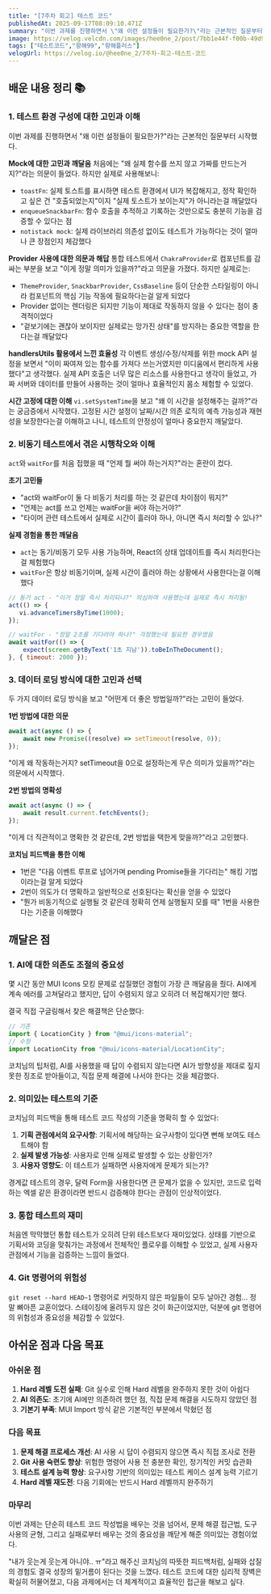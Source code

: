 ```yaml
---
title: "[7주차 회고] 테스트 코드"
publishedAt: 2025-09-17T08:09:10.471Z
summary: "이번 과제를 진행하면서 \"왜 이런 설정들이 필요한가?\"라는 근본적인 질문부터 시작했다.Mock에 대한 고민과 깨달음처음에는 \"왜 실제 함수를 쓰지 않고 가짜를 만드는거지?\"라는 의문이 들었다. 하지만 실제로 사용해보니:toastFn: 실제 토스트를 표시하면 테스트 환경"
image: https://velog.velcdn.com/images/hee0ne_2/post/7bb1e44f-f00b-49d9-8764-4dee4c2855a6/image.png
tags: ["테스트코드","항해99","항해플러스"]
velogUrl: https://velog.io/@hee0ne_2/7주차-회고-테스트-코드
---
```


## 배운 내용 정리 📚

### 1. 테스트 환경 구성에 대한 고민과 이해
이번 과제를 진행하면서 "왜 이런 설정들이 필요한가?"라는 근본적인 질문부터 시작했다.

**Mock에 대한 고민과 깨달음**
처음에는 "왜 실제 함수를 쓰지 않고 가짜를 만드는거지?"라는 의문이 들었다. 하지만 실제로 사용해보니:
- `toastFn`: 실제 토스트를 표시하면 테스트 환경에서 UI가 복잡해지고, 정작 확인하고 싶은 건 "호출되었는지"이지 "실제 토스트가 보이는지"가 아니라는걸 깨달았다
- `enqueueSnackbarFn`: 함수 호출을 추적하고 기록하는 것만으로도 충분히 기능을 검증할 수 있다는 점
- `notistack mock`: 실제 라이브러리 의존성 없이도 테스트가 가능하다는 것이 얼마나 큰 장점인지 체감했다

**Provider 사용에 대한 의문과 해답**
통합 테스트에서 `ChakraProvider`로 컴포넌트를 감싸는 부분을 보고 "이게 정말 의미가 있을까?"라고 의문을 가졌다. 하지만 실제로는:
- `ThemeProvider`, `SnackbarProvider`, `CssBaseline` 등이 단순한 스타일링이 아니라 컴포넌트의 핵심 기능 작동에 필요하다는걸 알게 되었다
- Provider 없이는 렌더링은 되지만 기능이 제대로 작동하지 않을 수 있다는 점이 충격적이었다
- "겉보기에는 괜찮아 보이지만 실제로는 망가진 상태"를 방지하는 중요한 역할을 한다는걸 깨달았다

**handlersUtils 활용에서 느낀 효율성**
각 이벤트 생성/수정/삭제를 위한 mock API 설정을 보면서 "이미 짜여져 있는 함수를 가져다 쓰는거였지만 미디움에서 편리하게 사용했다"고 생각했다. 실제 API 호출은 너무 많은 리소스를 사용한다고 생각이 들었고, 가짜 서버와 데이터를 만들어 사용하는 것이 얼마나 효율적인지 몸소 체험할 수 있었다.

**시간 고정에 대한 이해**
`vi.setSystemTime`을 보고 "왜 이 시간을 설정해주는 걸까?"라는 궁금증에서 시작했다. 고정된 시간 설정이 날짜/시간 의존 로직의 예측 가능성과 재현성을 보장한다는걸 이해하고 나니, 테스트의 안정성이 얼마나 중요한지 깨달았다.

### 2. 비동기 테스트에서 겪은 시행착오와 이해
`act`와 `waitFor`를 처음 접했을 때 "언제 뭘 써야 하는거지?"라는 혼란이 컸다.

**초기 고민들**
- "act와 waitFor이 둘 다 비동기 처리를 하는 것 같은데 차이점이 뭐지?"
- "언제는 act를 쓰고 언제는 waitFor을 써야 하는거야?"
- "타이머 관련 테스트에서 실제로 시간이 흘러야 하나, 아니면 즉시 처리할 수 있나?"

**실제 경험을 통한 깨달음**
- `act`는 동기/비동기 모두 사용 가능하며, React의 상태 업데이트를 즉시 처리한다는걸 체험했다
- `waitFor`은 항상 비동기이며, 실제 시간이 흘러야 하는 상황에서 사용한다는걸 이해했다

```javascript
// 동기 act - "이거 정말 즉시 처리되나?" 의심하며 사용했는데 실제로 즉시 처리됨!
act(() => {
   vi.advanceTimersByTime(1000);
});

// waitFor - "정말 2초를 기다려야 하나?" 걱정했는데 필요한 경우였음
await waitFor(() => {
    expect(screen.getByText('1초 지남')).toBeInTheDocument();
}, { timeout: 2000 });
```

### 3. 데이터 로딩 방식에 대한 고민과 선택
두 가지 데이터 로딩 방식을 보고 "어떤게 더 좋은 방법일까?"라는 고민이 들었다.

**1번 방법에 대한 의문**
```javascript
await act(async () => {
    await new Promise((resolve) => setTimeout(resolve, 0));
});
```
"이게 왜 작동하는거지? setTimeout을 0으로 설정하는게 무슨 의미가 있을까?"라는 의문에서 시작했다.

**2번 방법의 명확성**
```javascript
await act(async () => {
    await result.current.fetchEvents();
});
```
"이게 더 직관적이고 명확한 것 같은데, 2번 방법을 택한게 맞을까?"라고 고민했다.

**코치님 피드백을 통한 이해**
- 1번은 "다음 이벤트 루프로 넘어가며 pending Promise들을 기다리는" 해킹 기법이라는걸 알게 되었다
- 2번이 의도가 더 명확하고 일반적으로 선호된다는 확신을 얻을 수 있었다
- "뭔가 비동기적으로 실행될 것 같은데 정확히 언제 실행될지 모를 때" 1번을 사용한다는 기준을 이해했다

## 깨달은 점

### 1. AI에 대한 의존도 조절의 중요성
몇 시간 동안 MUI Icons 모킹 문제로 삽질했던 경험이 가장 큰 깨달음을 줬다. AI에게 계속 에러를 고쳐달라고 했지만, 답이 수렴되지 않고 오히려 더 복잡해지기만 했다. 

결국 직접 구글링해서 찾은 해결책은 단순했다:
```javascript
// 기존
import { LocationCity } from "@mui/icons-material";
// 수정
import LocationCity from "@mui/icons-material/LocationCity";
```

코치님의 팁처럼, AI를 사용했을 때 답이 수렴되지 않는다면 AI가 방향성을 제대로 짚지 못한 징조로 받아들이고, 직접 문제 해결에 나서야 한다는 것을 체감했다.

### 2. 의미있는 테스트의 기준
코치님의 피드백을 통해 테스트 코드 작성의 기준을 명확히 할 수 있었다:

1. **기획 관점에서의 요구사항**: 기획서에 해당하는 요구사항이 있다면 뻔해 보여도 테스트해야 함
2. **실제 발생 가능성**: 사용자로 인해 실제로 발생할 수 있는 상황인가?
3. **사용자 영향도**: 이 테스트가 실패하면 사용자에게 문제가 되는가?

경계값 테스트의 경우, 달력 Form을 사용한다면 큰 문제가 없을 수 있지만, 코드로 입력하는 엑셀 같은 환경이라면 반드시 검증해야 한다는 관점이 인상적이었다.

### 3. 통합 테스트의 재미
처음엔 막막했던 통합 테스트가 오히려 단위 테스트보다 재미있었다. 상태를 기반으로 기획서와 코딩을 맞춰가는 과정에서 전체적인 플로우를 이해할 수 있었고, 실제 사용자 관점에서 기능을 검증하는 느낌이 들었다.

### 4. Git 명령어의 위험성
`git reset --hard HEAD~1` 명령어로 커밋하지 않은 파일들이 모두 날아간 경험... 정말 뼈아픈 교훈이었다. 스테이징에 올려두지 않은 것이 화근이었지만, 덕분에 git 명령어의 위험성과 중요성을 체감할 수 있었다.

## 아쉬운 점과 다음 목표

### 아쉬운 점
1. **Hard 레벨 도전 실패**: Git 실수로 인해 Hard 레벨을 완주하지 못한 것이 아쉽다
2. **AI 의존도**: 초기에 AI에만 의존하려 했던 점, 직접 문제 해결을 시도하지 않았던 점
3. **기본기 부족**: MUI Import 방식 같은 기본적인 부분에서 막혔던 점

### 다음 목표
1. **문제 해결 프로세스 개선**: AI 사용 시 답이 수렴되지 않으면 즉시 직접 조사로 전환
2. **Git 사용 숙련도 향상**: 위험한 명령어 사용 전 충분한 확인, 정기적인 커밋 습관화
3. **테스트 설계 능력 향상**: 요구사항 기반의 의미있는 테스트 케이스 설계 능력 기르기
4. **Hard 레벨 재도전**: 다음 기회에는 반드시 Hard 레벨까지 완주하기

### 마무리
이번 과제는 단순히 테스트 코드 작성법을 배우는 것을 넘어서, 문제 해결 접근법, 도구 사용의 균형, 그리고 실패로부터 배우는 것의 중요성을 깨닫게 해준 의미있는 경험이었다. 

"내가 웃는게 웃는게 아니야.. ㅠ"라고 해주신 코치님의 따뜻한 피드백처럼, 실패와 삽질의 경험도 결국 성장의 밑거름이 된다는 것을 느꼈다. 테스트 코드에 대한 심리적 장벽은 확실히 허물어졌고, 다음 과제에서는 더 체계적이고 효율적인 접근을 해보고 싶다.